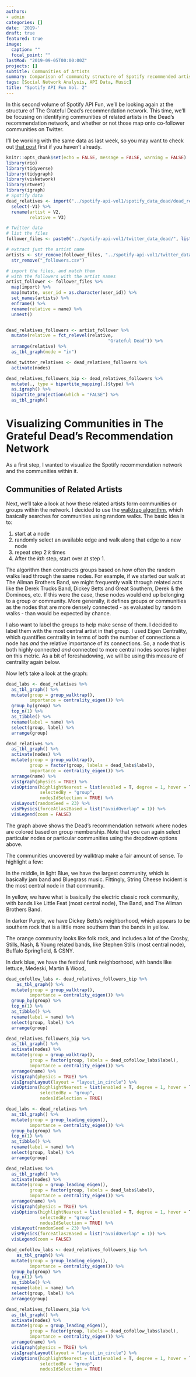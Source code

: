 ```yaml
---
authors:
- admin
categories: []
date: '2019-'
draft: true
featured: true
image:
  caption: ""
  focal_point: ""
lastMod: "2019-09-05T00:00:00Z"
projects: []
subtitle: Communities of Artists
summary: Comparison of community structure of Spotify recommended artist network & Twitter co-follower network
tags: [Social Network Analysis, API Data, Music]
title: "Spotify API Fun Vol. 2"
---
```


In this second volume of Spotify API Fun, we'll be looking again at the structure of The Grateful Dead's recommendation network. This time, we'll be focusing on identifying communities of related artists in the Dead's recommendation network, and whether or not those map onto co-follower communities on Twitter.

I'll be working with the same data as last week, so you may want to check out [that post](files/spotify_related_artists_nets_1.html) first if you haven't already. 

```r
knitr::opts_chunk$set(echo = FALSE, message = FALSE, warning = FALSE)
library(rio)
library(tidyverse)
library(tidygraph)
library(visNetwork)
library(rtweet)
library(igraph)
# Spotify data
dead_relatives <- import("../spotify-api-vol1/spotify_data_dead/dead_relative_10steps.csv", skip = 1) %>% 
  select(-V1) %>% 
  rename(artist = V2,
         relative = V3)

# Twitter data
# list the files
follower_files <- paste0("../spotify-api-vol1/twitter_data_dead/", list.files("../spotify-api-vol1/twitter_data_dead"))

# extract just the artist name
artists <- str_remove(follower_files, "../spotify-api-vol1/twitter_data_dead/") %>% 
  str_remove("_followers.csv")

# import the files, and match them
# with the followers with the artist names
artist_follower <- follower_files %>% 
  map(import) %>% 
  map(mutate, user_id = as.character(user_id)) %>%
  set_names(artists) %>%
  enframe() %>% 
  rename(relative = name) %>% 
  unnest()


dead_relatives_followers <- artist_follower %>% 
  mutate(relative = fct_relevel(relative,
                                       "Grateful Dead")) %>% 
  arrange(relative) %>% 
  as_tbl_graph(mode = "in") 

dead_twitter_relatives <- dead_relatives_followers %>% 
  activate(nodes) 

dead_relatives_followers_bip <- dead_relatives_followers %>% 
  mutate(., type = bipartite_mapping(.)$type) %>% 
  as.igraph() %>% 
  bipartite_projection(which = "FALSE") %>% 
  as_tbl_graph()


```

# Visualizing Communities in The Grateful Dead's Recommendation Network

As a first step, I wanted to visualize the Spotify recommendation network and the communities within it. 

## Communities of Related Artists

Next, we'll take a look at how these related artists form communities or groups within the network. I decided to use the [walktrap algorithm](http://arxiv.org/abs/physics/0512106), which basically searches for communities using random walks. The basic idea is to:

1. start at a node 
2. randomly select an available edge and walk along that edge to a new node
3. repeat step 2 *k* times
4. After the *kth* step, start over at step 1.

The algorithm then constructs groups based on how often the random walks lead through the same nodes. For example, if we started our walk at The Allman Brothers Band, we might frequently walk through related acts like the Derek Trucks Band, Dickey Betts and Great Southern, Derek & the Dominoes, etc. If this were the case, these nodes would end up belonging to a group or community. More generally, it defines groups or communities as the nodes that are more densely connected - as evaluated by random walks - than would be expected by chance.

I also want to label the groups to help make sense of them. I decided to label them with the most central artist in that group. I used Eigen Centrality, which quantifies centrality in terms of both the number of connections a node has *and* the relative importance of its connections. So, a node that is both highly connected *and* connected to more central nodes scores higher on this metric. As a bit of foreshadowing, we will be using this measure of centrality again below.

Now let's take a look at the graph:

```r
dead_labs <- dead_relatives %>% 
  as_tbl_graph() %>% 
  mutate(group = group_walktrap(),
         importance = centrality_eigen()) %>% 
  group_by(group) %>% 
  top_n(1) %>% 
  as_tibble() %>% 
  rename(label = name) %>% 
  select(group, label) %>% 
  arrange(group) 

dead_relatives %>% 
  as_tbl_graph() %>% 
  activate(nodes) %>% 
  mutate(group = group_walktrap(),
         group = factor(group, labels = dead_labs$label),
         importance = centrality_eigen()) %>% 
  arrange(name) %>% 
  visIgraph(physics = TRUE) %>%
  visOptions(highlightNearest = list(enabled = T, degree = 1, hover = T),
             selectedBy = "group",
             nodesIdSelection = TRUE) %>% 
  visLayout(randomSeed = 23) %>% 
  visPhysics(forceAtlas2Based = list("avoidOverlap" = 1)) %>% 
  visLegend(zoom = FALSE)
```

The graph above shows the Dead's recommendation network where nodes are colored based on group membership. Note that you can again select particular nodes or particular communities using the dropdown options above.

The communities uncovered by walktrap make a fair amount of sense. To highlight a few:

In the middle, in light Blue, we have the largest community, which is basically jam band and Bluegrass music. Fittingly, String Cheese Incident is the most central node in that community.    

In yellow, we have what is basically the electric classic rock community, with bands like Little Feat (most central node), The Band, and The Allman Brothers Band.    

In darker Purple, we have Dickey Betts's neighborhood, which appears to be southern rock that is a little more southern than the bands in yellow.   

The orange community looks like folk rock, and includes a lot of the Crosby, Stills, Nash, & Young related bands, like Stephen Stills (most central node), Buffalo Springfield, & CSNY.    

In dark blue, we have the festival funk neighborhood, with bands like lettuce, Medeski, Martin & Wood,


```r
dead_cofollow_labs <- dead_relatives_followers_bip %>% 
    as_tbl_graph() %>% 
  mutate(group = group_walktrap(),
         importance = centrality_eigen()) %>% 
  group_by(group) %>% 
  top_n(1) %>% 
  as_tibble() %>% 
  rename(label = name) %>% 
  select(group, label) %>% 
  arrange(group) 

dead_relatives_followers_bip %>% 
  as_tbl_graph() %>% 
  activate(nodes) %>% 
  mutate(group = group_walktrap(),
         group = factor(group, labels = dead_cofollow_labs$label),
         importance = centrality_eigen()) %>% 
  arrange(name) %>% 
  visIgraph(physics = TRUE) %>%
  visIgraphLayout(layout = "layout_in_circle") %>% 
  visOptions(highlightNearest = list(enabled = T, degree = 1, hover = T),
             selectedBy = "group",
             nodesIdSelection = TRUE) 
```

```r
dead_labs <- dead_relatives %>% 
  as_tbl_graph() %>% 
  mutate(group = group_leading_eigen(),
         importance = centrality_eigen()) %>% 
  group_by(group) %>% 
  top_n(1) %>% 
  as_tibble() %>% 
  rename(label = name) %>% 
  select(group, label) %>% 
  arrange(group) 

dead_relatives %>% 
  as_tbl_graph() %>% 
  activate(nodes) %>% 
  mutate(group = group_leading_eigen(),
         group = factor(group, labels = dead_labs$label),
         importance = centrality_eigen()) %>% 
  arrange(name) %>% 
  visIgraph(physics = TRUE) %>%
  visOptions(highlightNearest = list(enabled = T, degree = 1, hover = T),
             selectedBy = "group",
             nodesIdSelection = TRUE) %>% 
  visLayout(randomSeed = 23) %>% 
  visPhysics(forceAtlas2Based = list("avoidOverlap" = 1)) %>% 
  visLegend(zoom = FALSE)
```

```r
dead_cofollow_labs <- dead_relatives_followers_bip %>% 
    as_tbl_graph() %>% 
  mutate(group = group_leading_eigen(),
         importance = centrality_eigen()) %>% 
  group_by(group) %>% 
  top_n(1) %>% 
  as_tibble() %>% 
  rename(label = name) %>% 
  select(group, label) %>% 
  arrange(group) 

dead_relatives_followers_bip %>% 
  as_tbl_graph() %>% 
  activate(nodes) %>% 
  mutate(group = group_leading_eigen(),
         group = factor(group, labels = dead_cofollow_labs$label),
         importance = centrality_eigen()) %>% 
  arrange(name) %>% 
  visIgraph(physics = TRUE) %>%
  visIgraphLayout(layout = "layout_in_circle") %>% 
  visOptions(highlightNearest = list(enabled = T, degree = 1, hover = T),
             selectedBy = "group",
             nodesIdSelection = TRUE) 
```
